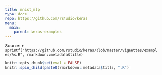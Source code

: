 ```yaml
---
title: mnist_mlp
type: docs
repo: https://github.com/rstudio/keras
menu:
  main:
    parent: keras-examples
---
```


<div class="source-ref">
<span class="caption">Source: </span>`r sprintf("https://github.com/rstudio/keras/blob/master/vignettes/examples/%s.R", rmarkdown::metadata$title)`
</div>

```r
knitr::opts_chunk$set(eval = FALSE)
knitr::spin_child(paste0(rmarkdown::metadata$title, ".R"))
```
